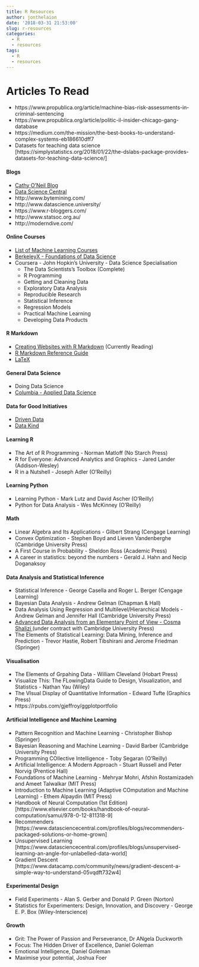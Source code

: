 ```yaml
---
title: R Resources
author: jonthelaion
date: '2018-03-31 21:53:00'
slug: r-resources
categories:
  - R
  - resources
tags:
  - R
  - resources
---
```


# Articles To Read
- https://www.propublica.org/article/machine-bias-risk-assessments-in-criminal-sentencing
- https://www.propublica.org/article/politic-il-insider-chicago-gang-database
- https://medium.com/the-mission/the-best-books-to-understand-complex-systems-eb186610dff7
- Datasets for teaching data science [https://simplystatistics.org/2018/01/22/the-dslabs-package-provides-datasets-for-teaching-data-science/]

#### Blogs
- <a href="https://mathbabe.org/" target="_blank">Cathy O'Neil Blog</a>
- <a href="https://www.datasciencecentral.com/" target="_blank">Data Science Central</a>
- http://www.bytemining.com/
- http://www.datascience.university/
- https://www.r-bloggers.com/
- http://www.statsoc.org.au/
- http://moderndive.com/

#### Online Courses
- <a href="https://medium.freecodecamp.org/every-single-machine-learning-course-on-the-internet-ranked-by-your-reviews-3c4a7b8026c0" target="_blank">List of Machine Learning Courses</a>
- <a href="https://www.edx.org/professional-certificate/berkeleyx-foundations-of-data-science#courses" target="_blank">BerkeleyX - Foundations of Data Science</a>
- Coursera - John Hopkin's University - Data Science Specialisation
  - The Data Scientists's Toolbox (Complete)
  - R Programming
  - Getting and Cleaning Data
  - Exploratory Data Analysis
  - Reproducible Research
  - Statistical Inference
  - Regression Models
  - Practical Machine Learning
  - Developing Data Products

#### R Markdown
- <a href="https://bookdown.org/yihui/blogdown/" target="_blank">Creating Websites with R Markdown</a> (Currently Reading)
- <a href="http://www.rstudio.com/wp-content/uploads/2015/03/rmarkdown-reference.pdf" target="_blank">R Markdown Reference Guide</a>
- <a href="https://en.wikibooks.org/wiki/LaTeX/Mathematics" target="_blank">LaTeX</a>

#### General Data Science
- Doing Data Science
- <a href="https://columbia-applied-data-science.github.io/appdatasci.pdf" target="_blank">Columbia - Applied Data Science</a>

#### Data for Good Initiatives
- <a href="https://www.drivendata.org/" target="_blank">Driven Data</a>
- <a href="http://www.datakind.org/" target="_blank">Data Kind</a>

#### Learning R
- The Art of R Programming - Norman Matloff (No Starch Press)
- R for Everyone: Advanced Analytics and Graphics - Jared Lander (Addison-Wesley)
- R in a Nutshell - Joseph Adler (O'Reilly)

#### Learning Python
- Learning Python - Mark Lutz and David Ascher (O'Reilly)
- Python for Data Analysis - Wes McKinney (O'Reilly)

#### Math
- Linear Algebra and Its Applications - Gilbert Strang (Cengage Learning)
- Convex Optimization - Stephen Boyd and Lieven Vandenberghe (Cambridge University Press)
- A First Course in Probability - Sheldon Ross (Academic Press)
- A career in statistics: beyond the numbers - Gerald J. Hahn and Necip Doganaksoy

#### Data Analysis and Statistical Inference
- Statistical Inference - George Casella and Roger L. Berger (Cengage Learning)
- Bayesian Data Analysis - Andrew Gelman (Chapman & Hall)
- Data Analysis Using Regression and Multilevel/Hierarchical Models - Andrew Gelman and Jennifer Hall (Cambridge University Press)
- <a href="http://www.stat.cmu.edu/~cshalizi/ADAfaEPoV/" target="_blank">Advanced Data Analysis from an Elementary Point of View - Cosma Shalizi </a> (under contract with Cambridge University Press)
- The Elements of Statistical Learning: Data Mining, Inference and Prediction - Trevor Hastie, Robert Tibshirani and Jerome Friedman (Springer)

#### Visualisation
- The Elements of Grpahing Data - William Cleveland (Hobart Press)
- Visualize This: The FLowingData Guide to Design, Visualization, and Statistics - Nathan Yau (Wiley)
- The VIsual Display of Quantitative Information - Edward Tufte (Graphics Press)
- https://rpubs.com/gjeffroy/ggplotportfolio

#### Artificial Intelligence and Machine Learning
- Pattern Recognition and Machine Learning - Christopher Bishop (Springer)
- Bayesian Reasoning and Machine Learning - David Barber (Cambridge University Press)
- Programming COllective Intelligence - Toby Segaran (O'Reilly)
- Artificial Intelligence: A Modern Approach - Stuart Russell and Peter Norvig (Prentice Hall)
- Foundations of Machine Learning - Mehryar Mohri, Afshin Rostamizadeh and Ameet Talwalkar (MIT Press)
- Introduction to Machine Learning (Adaptive COmputation and Machine Learning) - Ethem Alpaydin (MIT Press)
- Handbook of Neural Computation (1st Edition) [https://www.elsevier.com/books/handbook-of-neural-computation/samui/978-0-12-811318-9]
- Recommenders [https://www.datasciencecentral.com/profiles/blogs/recommenders-packaged-solutions-or-home-grown]
- Unsupervised Learning [https://www.datasciencecentral.com/profiles/blogs/unsupervised-learning-an-angle-for-unlabelled-data-world]
- Gradient Descent [https://www.datacamp.com/community/news/gradient-descent-a-simple-way-to-understand-05vqdft732w4]

#### Experimental Design
- Field Experiments - Alan S. Gerber and Donald P. Green (Norton)
- Statistics for Experimenters: Design, Innovation, and Discovery - George E. P. Box (Wiley-Interscience)

#### Growth
- Grit: The Power of Passion and Perseverance, Dr ANgela Duckworth
- Focus: The Hidden Driver of Excellence, Daniel Goleman
- Emotional Intelligence, Daniel Goleman
- Maximise your potential, Joshua Foer